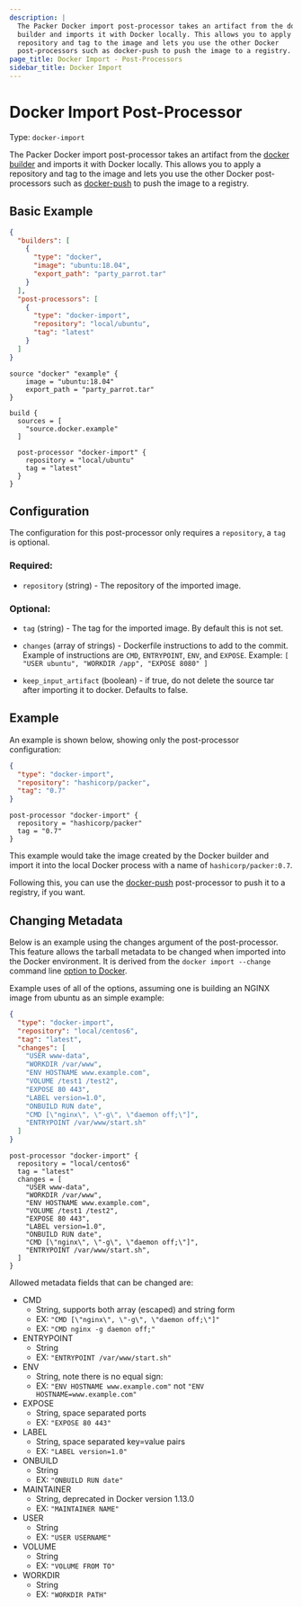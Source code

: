 ```yaml
---
description: |
  The Packer Docker import post-processor takes an artifact from the docker
  builder and imports it with Docker locally. This allows you to apply a
  repository and tag to the image and lets you use the other Docker
  post-processors such as docker-push to push the image to a registry.
page_title: Docker Import - Post-Processors
sidebar_title: Docker Import
---
```


# Docker Import Post-Processor

Type: `docker-import`

The Packer Docker import post-processor takes an artifact from the [docker
builder](/docs/builders/docker) and imports it with Docker locally. This
allows you to apply a repository and tag to the image and lets you use the
other Docker post-processors such as
[docker-push](/docs/post-processors/docker-push) to push the image to a
registry.

## Basic Example

<Tabs>
<Tab heading="JSON">

```json
{
  "builders": [
    {
      "type": "docker",
      "image": "ubuntu:18.04",
      "export_path": "party_parrot.tar"
    }
  ],
  "post-processors": [
    {
      "type": "docker-import",
      "repository": "local/ubuntu",
      "tag": "latest"
    }
  ]
}
```

</Tab>
<Tab heading="HCL2">

```hcl
source "docker" "example" {
    image = "ubuntu:18.04"
    export_path = "party_parrot.tar"
}

build {
  sources = [
    "source.docker.example"
  ]

  post-processor "docker-import" {
    repository = "local/ubuntu"
    tag = "latest"
  }
}
```

</Tab>
</Tabs>

## Configuration

The configuration for this post-processor only requires a `repository`, a `tag`
is optional.

### Required:

- `repository` (string) - The repository of the imported image.

### Optional:

- `tag` (string) - The tag for the imported image. By default this is not
  set.

- `changes` (array of strings) - Dockerfile instructions to add to the
  commit. Example of instructions are `CMD`, `ENTRYPOINT`, `ENV`, and
  `EXPOSE`. Example: `[ "USER ubuntu", "WORKDIR /app", "EXPOSE 8080" ]`

- `keep_input_artifact` (boolean) - if true, do not delete the source tar
  after importing it to docker. Defaults to false.

## Example

An example is shown below, showing only the post-processor configuration:

<Tabs>
<Tab heading="JSON">

```json
{
  "type": "docker-import",
  "repository": "hashicorp/packer",
  "tag": "0.7"
}
```

</Tab>
<Tab heading="HCL2">

```hcl
post-processor "docker-import" {
  repository = "hashicorp/packer"
  tag = "0.7"
}
```

</Tab>
</Tabs>

This example would take the image created by the Docker builder and import it
into the local Docker process with a name of `hashicorp/packer:0.7`.

Following this, you can use the
[docker-push](/docs/post-processors/docker-push) post-processor to push it
to a registry, if you want.

## Changing Metadata

Below is an example using the changes argument of the post-processor. This
feature allows the tarball metadata to be changed when imported into the Docker
environment. It is derived from the `docker import --change` command line
[option to
Docker](https://docs.docker.com/engine/reference/commandline/import/).

Example uses of all of the options, assuming one is building an NGINX image
from ubuntu as an simple example:

<Tabs>
<Tab heading="JSON">

```json
{
  "type": "docker-import",
  "repository": "local/centos6",
  "tag": "latest",
  "changes": [
    "USER www-data",
    "WORKDIR /var/www",
    "ENV HOSTNAME www.example.com",
    "VOLUME /test1 /test2",
    "EXPOSE 80 443",
    "LABEL version=1.0",
    "ONBUILD RUN date",
    "CMD [\"nginx\", \"-g\", \"daemon off;\"]",
    "ENTRYPOINT /var/www/start.sh"
  ]
}
```

</Tab>
<Tab heading="HCL2">

```hcl
post-processor "docker-import" {
  repository = "local/centos6"
  tag = "latest"
  changes = [
    "USER www-data",
    "WORKDIR /var/www",
    "ENV HOSTNAME www.example.com",
    "VOLUME /test1 /test2",
    "EXPOSE 80 443",
    "LABEL version=1.0",
    "ONBUILD RUN date",
    "CMD [\"nginx\", \"-g\", \"daemon off;\"]",
    "ENTRYPOINT /var/www/start.sh",
  ]
}
```

</Tab>
</Tabs>

Allowed metadata fields that can be changed are:

- CMD
  - String, supports both array (escaped) and string form
  - EX: `"CMD [\"nginx\", \"-g\", \"daemon off;\"]"`
  - EX: `"CMD nginx -g daemon off;"`
- ENTRYPOINT
  - String
  - EX: `"ENTRYPOINT /var/www/start.sh"`
- ENV
  - String, note there is no equal sign:
  - EX: `"ENV HOSTNAME www.example.com"` not
    `"ENV HOSTNAME=www.example.com"`
- EXPOSE
  - String, space separated ports
  - EX: `"EXPOSE 80 443"`
- LABEL
  - String, space separated key=value pairs
  - EX: `"LABEL version=1.0"`
- ONBUILD
  - String
  - EX: `"ONBUILD RUN date"`
- MAINTAINER
  - String, deprecated in Docker version 1.13.0
  - EX: `"MAINTAINER NAME"`
- USER
  - String
  - EX: `"USER USERNAME"`
- VOLUME
  - String
  - EX: `"VOLUME FROM TO"`
- WORKDIR
  - String
  - EX: `"WORKDIR PATH"`
